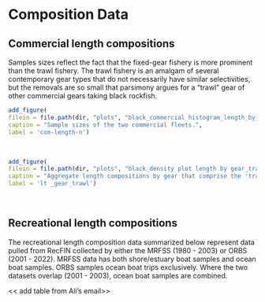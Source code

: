 

# Composition Data

## Commercial length compositions

Samples sizes reflect the fact that the fixed-gear fishery is more prominent than the trawl fishery. The trawl fishery is an amalgam of several contemporary gear types that do not necessarily have similar selectivities, but the removals are so small that parsimony argues for a "trawl" gear of other commercial gears taking black rockfish.


```r
add_figure(
filein = file.path(dir, "plots", "black_commercial_histogram_length_by_fleet.tiff"), 
caption = "Sample sizes of the two commercial fleets.",
label = 'com-length-n')

```
\

```r
add_figure(
filein = file.path(dir, "plots", "black_density plot length by gear_trawl.jpg"), 
caption = "Aggregate length compositions by gear that comprise the 'trawl' fishery.",
label = 'lt _gear_trawl')

```

\

## Recreational length compositions

The recreational length composition data summarized below represent data pulled from RecFIN collected by either the MRFSS (1980 - 2003) or ORBS (2001 - 2022). MRFSS data has both shore/estuary boat samples and ocean boat samples. ORBS samples ocean boat trips exclusively. Where the two datasets overlap (2001 - 2003), ocean boat samples are combined. 

<< add table from Ali's email>>

